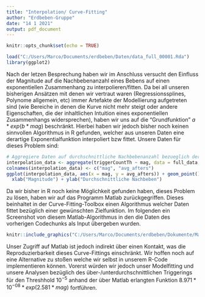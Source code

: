 ```yaml
---
title: "Interpolation/ Curve-Fitting"
author: "Erdbeben-Gruppe"
date: "14 1 2021"
output: pdf_document
---
```


```r
knitr::opts_chunk$set(echo = TRUE)
```

```r
load("C:/Users/Marco/Documents/erdbeben/Daten/data_full_00001.Rda")
library(ggplot2)
```


Nach der letzen Besprechung haben wir im Anschluss versucht den Einfluss der Magnitude auf die Nachbebenanzahl eines Bebens auf einen exponentiellen Zusammenhang zu interpolieren/fitten. Da bei all unseren bisherigen Ansätzen mit denen wir vertraut waren (Regressionssplines, Polynome allgemein, etc) immer Artefakte der Modellierung aufgetreten sind (wie Bereiche in denen die Kurve nicht mehr steigt oder andere Eigenschaften, die der inhaltlichen Intuition eines exponentiellen Zusammenhangs widersprechen), haben wir uns auf die "Grundfunktion" $a*exp(b*mag)$ beschränkt. Hierbei haben wir jedoch bisher noch keinen sinnvollen Algorithmus in R gefunden, welcher aus unseren Daten eine derartige Exponentialfunktion interpoliert bzw fittet. Unsere Daten für dieses Problem sind:

```r
# Aggregiere Daten auf durchschnittliche Nachbebenanzahl bezueglich der Magnitude
interpolation_data <- aggregate(triggerCountTh ~ mag, data = full_data, FUN = mean)
colnames(interpolation_data) <- c("mag", "avg_afters")
ggplot(interpolation_data, aes(x = mag, y = avg_afters)) + geom_point() +
  xlab("Magnitude") + ylab("Durchschnittliche Nachbeben")
```


Da wir bisher in R noch keine Möglichkeit gefunden haben, dieses Problem zu lösen, haben wir auf das Programm Matlab zurückgegriffen. Dieses beinhaltet in der Curve-Fitting-Toolbox einen Algorithmus welcher Daten fittet bezüglich einer gewünschten Zielfunktion. Im folgenden ein Screenshot von diesem Matlab-Algorithmus in den die Daten des vorherigen Codechunks als Input übergeben wurden.

```r
knitr::include_graphics("C:/Users/Marco/Documents/erdbeben/Dokumente/Matlab_curve_fitting.jpg")
```
Unser Zugriff auf Matlab ist jedoch indirekt über einen Kontakt, was die Reproduzierbarkeit dieses Curve-Fittings einschränkt. Wir hoffen noch auf eine Alternative zu stoßen welche wir selbst in unserem R-Code implementieren können. Vorerst würden wir jedoch unser Modelfitting und unsere Analysen bezüglich des über-/unterdurchschnittlichen Triggerings für den Threshhold $10^{-5}$ anhand der über Matlab erlangten Funktion $8.971*10^{-08}*exp(2.581*mag)$ fortführen.
